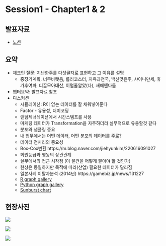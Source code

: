 # Session1 - Chapter1 & 2
## 발표자료
- [노션](https://www.notion.so/Ch3-4-Describing-Data-Continuous-Vars-f074b5ea4b7849b69c14a65d04f8aeeb)

## 요약
- 체크인 질문: 지난한주를 다섯글자로 표현하고 그 이유를 설명
	- 중장기계획, 너무바빳음, 롤러코스터, 지옥과천국, 백신맞은주, 샤이니만세, 휴가후여파, 티끌모아태산, 이럴줄알았(다), 새해엔다들
- 챕터요약: 발표자료 참조
- 디스커션
	- 시뮬레이션: R이 없는 데이터를 잘 채워넣어준다
	- Factor - 유용성, 더미코딩
	- 랜덤제너레이션에서 시간스템프를 사용
	- 마케팅 데이터가 Transformation을 자주하더라 실무적으로 유용할것 같다
	- 분포와 샘플링 중요
	- 내 업무에서는 어떤 데이터, 어떤 분포의 데이터를 주로?
	- 데이터 전처리의 중요성
	- Box-Cox변환 https://m.blog.naver.com/jiehyunkim/220616091027
	- 회원등급과 행동의 상관관계 
	- 실무에서의 접근 시작점 (이 물건을 어떻게 팔아야 할 것인가)
	- 현상은 동일하지만 목적에 따라(산업) 필요한 데이터가 달라짐
	- 일본사례 이탈자분석 (2014년) https://gamebiz.jp/news/131227
	- [R graph gallery](https://www.r-graph-gallery.com/)
	- [Python graph gallery](https://www.python-graph-gallery.com/)
	- [Sunburst chart](https://plotly.com/r/sunburst-charts/)

## 현장사진

![](img/s2/3.png)

![](img/s2/1.png)

![](img/s2/2.png)

